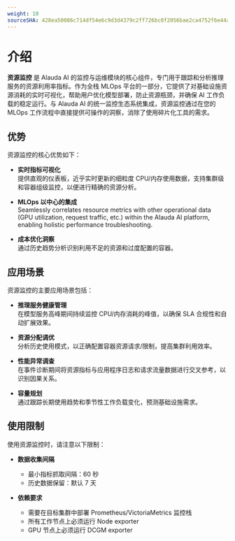 ```yaml
---
weight: 10
sourceSHA: 428ea50086c714df54e6c9d3d4379c2ff726bc0f2056bae2ca4752f6e44ae1b3
---
```


# 介绍

**资源监控** 是 Alauda AI 的监控与运维模块的核心组件，专门用于跟踪和分析推理服务的资源利用率指标。作为全栈 MLOps 平台的一部分，它提供了对基础设施资源消耗的实时可视化，帮助用户优化模型部署，防止资源瓶颈，并确保 AI 工作负载的稳定运行。与 Alauda AI 的统一监控生态系统集成，资源监控通过在您的 MLOps 工作流程中直接提供可操作的洞察，消除了使用碎片化工具的需求。

## 优势

资源监控的核心优势如下：

- **实时指标可视化**\
  提供直观的仪表板，近乎实时更新的细粒度 CPU/内存使用数据，支持集群级和容器组级监控，以便进行精确的资源分析。

- **MLOps 以中心的集成**\
  Seamlessly correlates resource metrics with other operational data (GPU utilization, request traffic, etc.) within the Alauda AI platform, enabling holistic performance troubleshooting.

- **成本优化洞察**\
  通过历史趋势分析识别利用不足的资源和过度配置的容器。

## 应用场景

资源监控的主要应用场景包括：

- **推理服务健康管理**\
  在模型服务高峰期间持续监控 CPU/内存消耗的峰值，以确保 SLA 合规性和自动扩展效果。

- **资源分配调优**\
  分析历史使用模式，以正确配置容器资源请求/限制，提高集群利用效率。

- **性能异常调查**\
  在事件诊断期间将资源指标与应用程序日志和请求流量数据进行交叉参考，以识别因果关系。

- **容量规划**\
  通过跟踪长期使用趋势和季节性工作负载变化，预测基础设施需求。

## 使用限制

使用资源监控时，请注意以下限制：

- **数据收集间隔**
  - 最小指标抓取间隔：60 秒
  - 历史数据保留：默认 7 天

- **依赖要求**
  - 需要在目标集群中部署 Prometheus/VictoriaMetrics 监控栈
  - 所有工作节点上必须运行 Node exporter
  - GPU 节点上必须运行 DCGM exporter
